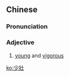 ==Chinese==
{{zh-forms|s=少壮}}

===Pronunciation===
{{zh-pron
|m=shàozhuàng
|c=siu3 zong3
|mn=siàu-chòng
|cat=a
}}

===Adjective===
{{zh-adj}}

# [[young]] and [[vigorous]]

[[ko:少壯]]